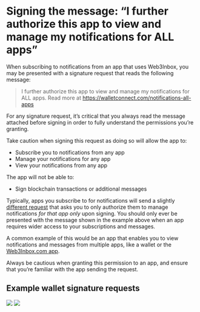 # Signing the message: “I further authorize this app to view and manage my notifications for ALL apps”

When subscribing to notifications from an app that uses Web3Inbox, you may be presented with a signature request that reads the following message:

> I further authorize this app to view and manage my notifications for ALL apps. Read more at https://walletconnect.com/notifications-all-apps

For any signature request, it’s critical that you always read the message attached before signing in order to fully understand the permissions you’re granting. 

Take caution when signing this request as doing so will allow the app to:

- Subscribe you to notifications from any app
- Manage your notifications for any app
- View your notifications from any app

The app will not be able to:

- Sign blockchain transactions or additional messages

Typically, apps you subscribe to for notifications will send a slightly [different request](this-app) that asks you to only authorize them to manage notifications *for that app only* upon signing. You should only ever be presented with the message shown in the example above when an app requires wider access to your subscriptions and messages.

A common example of this would be an app that enables you to view notifications and messages from multiple apps, like a wallet or the [Web3Inbox.com app](https://app.web3inbox.com?_vercel_share=EkWCdc3K4KykuhNepPnW52LcuwPj6md4).

Always be cautious when granting this permission to an app, and ensure that you’re familiar with the app sending the request.

## Example wallet signature requests

<div style={{ display: "grid", gridTemplateColumns: "1fr 1fr", gridGap: 16 }}>
    <img src="/assets/web3inbox/authorization-signatures/all-apps/sign-this-message.jpg"/>
    <img src="/assets/web3inbox/authorization-signatures/all-apps/message.jpg"/>
</div>
